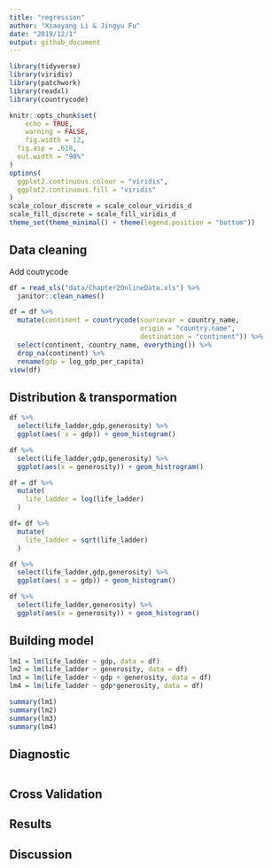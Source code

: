 ```yaml
---
title: "regression"
author: "Xiaoyang Li & Jingyu Fu"
date: "2019/12/1"
output: github_document
---
```


```r
library(tidyverse)
library(viridis)
library(patchwork)
library(readxl)
library(countrycode)

knitr::opts_chunk$set(
	echo = TRUE,
	warning = FALSE,
	fig.width = 12, 
  fig.asp = .618,
  out.width = "90%"
)
options(
  ggplot2.continuous.colour = "viridis",
  ggplot2.continuous.fill = "viridis"
)
scale_colour_discrete = scale_colour_viridis_d
scale_fill_discrete = scale_fill_viridis_d
theme_set(theme_minimal() + theme(legend.position = "bottom"))
```

## Data cleaning 
Add coutrycode
```r
df = read_xls("data/Chapter2OnlineData.xls") %>% 
  janitor::clean_names()

df = df %>% 
  mutate(continent = countrycode(sourcevar = country_name,
                                 origin = "country.name",
                                 destination = "continent")) %>% 
  select(continent, country_name, everything()) %>% 
  drop_na(continent) %>% 
  rename(gdp = log_gdp_per_capita)
view(df)
```

## Distribution & transpormation
```r
df %>% 
  select(life_ladder,gdp,generosity) %>% 
  ggplot(aes( x = gdp)) + geom_histogram()

df %>% 
  select(life_ladder,gdp,generosity) %>% 
  ggplot(aes(x = generosity)) + geom_histrogram()

df = df %>% 
  mutate(
    life_ladder = log(life_ladder)
  )

df= df %>% 
  mutate(
    life_ladder = sqrt(life_ladder)
  )

df %>% 
  select(life_ladder,gdp,generosity) %>% 
  ggplot(aes( x = gdp)) + geom_histogram()

df %>% 
  select(life_ladder,generosity) %>% 
  ggplot(aes(x = generosity)) + geom_histogram()

```


## Building model
```r
lm1 = lm(life_ladder ~ gdp, data = df)
lm2 = lm(life_ladder ~ generosity, data = df)
lm3 = lm(life_ladder ~ gdp + generosity, data = df)
lm4 = lm(life_ladder ~ gdp*generosity, data = df)
```

```r
summary(lm1)
summary(lm2)
summary(lm3)
summary(lm4)
```

## Diagnostic
```r

```

## Cross Validation

## Results 

## Discussion





